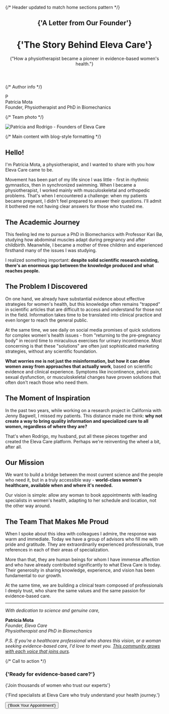 
<div className="max-w-4xl mx-auto">

{/* Header updated to match home sections pattern */}

<header className="mb-16 pt-12 sm:pt-16">
  <div className="text-center">
    <h2 className="mt-16 font-mono text-xs/5 font-normal uppercase tracking-widest text-eleva-neutral-900/70 data-[dark]:text-eleva-neutral-900/60">
      {'A Letter from Our Founder'}
    </h2>
    <h1 className="mt-2 text-pretty font-serif text-4xl font-light tracking-tighter text-eleva-primary data-[dark]:text-eleva-neutral-100 sm:text-6xl">
      {'The Story Behind Eleva Care'}
    </h1>
    <div className="mx-auto mt-6 max-w-2xl text-balance text-base font-light text-eleva-neutral-900 lg:text-xl">
      {"How a physiotherapist became a pioneer in evidence-based women's health."}
    </div>
  </div>
</header>

{/* Author info */}

<div className="mb-12 mt-10 flex items-center justify-center gap-3">

  <div className="flex aspect-square size-12 items-center justify-center rounded-full bg-gradient-to-br from-pink-400 to-purple-500">
    <span className="text-lg font-semibold text-white">P</span>
  </div>
  <div className="text-center">
    <div className="font-medium text-gray-900">Patrícia Mota</div>
    <div className="text-sm text-gray-600">Founder, Physiotherapist and PhD in Biomechanics</div>
  </div>
</div>

{/* Team photo */}

<div className="mb-16 mt-12">
  <Image
    src="/img/about/team-photo.png"
    alt="Patrícia and Rodrigo - Founders of Eleva Care"
    width={900}
    height={600}
    className="mx-auto rounded-2xl shadow-lg"
    loading="lazy"
    sizes="(max-width: 768px) 100vw, (max-width: 1200px) 80vw, 800px"
  />
</div>

{/* Main content with blog-style formatting */}

<div className="prose prose-lg prose-gray max-w-none">

## Hello!

I'm Patrícia Mota, a physiotherapist, and I wanted to share with you how Eleva Care came to be.

Movement has been part of my life since I was little - first in rhythmic gymnastics, then in synchronized swimming. When I became a physiotherapist, I worked mainly with musculoskeletal and orthopedic problems. That's when I encountered a challenge: when my patients became pregnant, I didn't feel prepared to answer their questions. I'll admit it bothered me not having clear answers for those who trusted me.

## The Academic Journey

This feeling led me to pursue a PhD in Biomechanics with Professor Kari Bø, studying how abdominal muscles adapt during pregnancy and after childbirth. Meanwhile, I became a mother of three children and experienced firsthand many of the issues I was studying.

I realized something important: **despite solid scientific research existing, there's an enormous gap between the knowledge produced and what reaches people.**

## The Problem I Discovered

On one hand, we already have substantial evidence about effective strategies for women's health, but this knowledge often remains "trapped" in scientific articles that are difficult to access and understand for those not in the field. Information takes time to be translated into clinical practice and even longer to reach the general public.

At the same time, we see daily on social media promises of quick solutions for complex women's health issues - from "returning to the pre-pregnancy body" in record time to miraculous exercises for urinary incontinence. Most concerning is that these "solutions" are often just sophisticated marketing strategies, without any scientific foundation.

**What worries me is not just the misinformation, but how it can drive women away from approaches that actually work**, based on scientific evidence and clinical experience. Symptoms like incontinence, pelvic pain, sexual dysfunction, or musculoskeletal changes have proven solutions that often don't reach those who need them.

## The Moment of Inspiration

In the past two years, while working on a research project in California with Jenny Bagwell, I missed my patients. This distance made me think: **why not create a way to bring quality information and specialized care to all women, regardless of where they are?**

That's when Rodrigo, my husband, put all these pieces together and created the Eleva Care platform. Perhaps we're reinventing the wheel a bit, after all.

## Our Mission

We want to build a bridge between the most current science and the people who need it, but in a truly accessible way - **world-class women's healthcare, available when and where it's needed.**

Our vision is simple: allow any woman to book appointments with leading specialists in women's health, adapting to her schedule and location, not the other way around.

## The Team That Makes Me Proud

When I spoke about this idea with colleagues I admire, the response was warm and immediate. Today we have a group of advisors who fill me with pride and gratitude. They are extraordinarily experienced professionals, true references in each of their areas of specialization.

More than that, they are human beings for whom I have immense affection and who have already contributed significantly to what Eleva Care is today. Their generosity in sharing knowledge, experience, and vision has been fundamental to our growth.

At the same time, we are building a clinical team composed of professionals I deeply trust, who share the same values and the same passion for evidence-based care.

---

_With dedication to science and genuine care,_

**Patrícia Mota**  
_Founder, Eleva Care_  
_Physiotherapist and PhD in Biomechanics_

_P.S. If you're a healthcare professional who shares this vision, or a woman seeking evidence-based care, I'd love to meet you. [This community grows with each voice that joins ours](/about#join-our-network)._

</div>

{/* Call to action */}

<div className="mt-16 rounded-3xl bg-gradient-to-br from-pink-50 to-purple-50 py-16 text-center">
  <h3 className="mx-auto max-w-xs font-mono text-xs/5 font-normal uppercase tracking-widest text-eleva-neutral-900/70">
    {'Ready for evidence-based care?'}
  </h3>
  <p className="mx-auto mt-2 max-w-3xl text-pretty font-serif text-4xl font-light tracking-tighter text-eleva-neutral-900 sm:text-5xl">
    {'Join thousands of women who trust our experts'}
  </p>
  <p className="mx-auto mt-6 max-w-xl text-sm/6 text-eleva-neutral-900/60">
    {'Find specialists at Eleva Care who truly understand your health journey.'}
  </p>
  <div className="mt-8 flex justify-center gap-4">
    <SmoothLink href="/#experts">
      <Button size="lg" className="rounded-full">
        {'Book Your Appointment'}
      </Button>
    </SmoothLink>
  </div>
</div>

</div>
